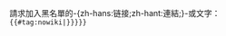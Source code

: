 請求加入黑名單的-{zh-hans:链接;zh-hant:連結;}-或文字：<code>{{#tag:nowiki|{{{1|{{{link|請將網址前面增加「link=」參數，才能正確顯示網址。}}}}}}}}</code>